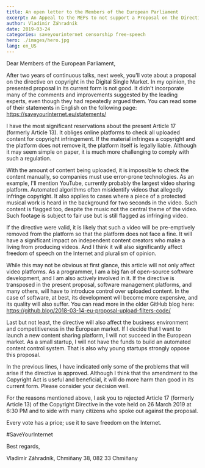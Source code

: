 ```yaml
---
title: An open letter to the Members of the European Parliament
excerpt: An Appeal to the MEPs to not support a Proposal on the Directive on Copyright in the Digital Single Market
author: Vladimír Záhradník
date: 2019-03-24
categories: saveyourinternet censorship free-speech
hero: ./images/hero.jpg
lang: en_US
---
```


Dear Members of the European Parliament,

After two years of continuous talks, next week, you'll vote about a proposal on the directive on copyright in the Digital Single Market. In my opinion, the presented proposal in its current form is not good. It didn't incorporate many of the comments and improvements suggested by the leading experts, even though they had repeatedly argued them. You can read some of their statements in English on the following page: https://saveyourinternet.eu/statements/

I have the most significant reservations about the present Article 17 (formerly Article 13). It obliges online platforms to check all uploaded content for copyright infringement. If the material infringes a copyright and the platform does not remove it, the platform itself is legally liable. Although it may seem simple on paper, it is much more challenging to comply with such a regulation.

With the amount of content being uploaded, it is impossible to check the content manually, so companies must use error-prone technologies. As an example, I'll mention YouTube, currently probably the largest video sharing platform. Automated algorithms often misidentify videos that allegedly infringe copyright. It also applies to cases where a piece of a protected musical work is heard in the background for two seconds in the video. Such content is flagged too, despite the music not the central theme of the video. Such footage is subject to fair use but is still flagged as infringing video.

If the directive were valid, it is likely that such a video will be pre-emptively removed from the platform so that the platform does not face a fine. It will have a significant impact on independent content creators who make a living from producing videos. And I think it will also significantly affect freedom of speech on the Internet and pluralism of opinion.

While this may not be obvious at first glance, this article will not only affect video platforms. As a programmer, I am a big fan of open-source software development, and I am also actively involved in it. If the directive is transposed in the present proposal, software management platforms, and many others, will have to introduce control over uploaded content. In the case of software, at best, its development will become more expensive, and its quality will also suffer. You can read more in the older GitHub blog here: https://github.blog/2018-03-14-eu-proposal-upload-filters-code/

Last but not least, the directive will also affect the business environment and competitiveness in the European market. If I decide that I want to launch a new content sharing platform, I will not succeed in the European market. As a small startup, I will not have the funds to build an automated content control system. That is also why young startups strongly oppose this proposal.

In the previous lines, I have indicated only some of the problems that will arise if the directive is approved. Although I think that the amendment to the Copyright Act is useful and beneficial, it will do more harm than good in its current form. Please consider your decision well.

For the reasons mentioned above, I ask you to rejected Article 17 (formerly Article 13) of the Copyright Directive in the vote held on 26 March 2019 at 6:30 PM and to side with many citizens who spoke out against the proposal.

Every vote has a price; use it to save freedom on the Internet.

&#35;SaveYourInternet

Best regards,

Vladimír Záhradník,
Chmiňany 38, 082 33 Chmiňany